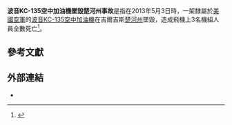 {{Infobox Airliner accident
|name = 楚河州墜毀事故
|occurrence_type = Accident
|image = 106th Air Refueling Squadron KC-135 Stratotanker -2.jpg
|image_size = 250px
|alt =
}}

'''波音KC-135空中加油機墜毀楚河州事故'''是指在2013年5月3日時，一架隸屬於[[美國空軍|美國空軍]]的[[波音KC-135空中加油機|波音KC-135空中加油機]]在吉爾吉斯[[楚河州|楚河州]]{{Link-en|彼爾姆區 (吉爾吉斯)|Panfilov District, Kyrgyzstan|彼爾姆區}}墜毀，造成飛機上3名機組人員全數死亡<ref>{{cite web |url=http://ria.ru/trend/usa_air_force_crash_03052013/ |title=Крушение самолета ВВС США в Киргизии |publisher=[[РИА_Новости|РИА Новости]] |accessdate=2013-05-12 |archiveurl=https://www.webcitation.org/6GnmwJvYC?url=http://ria.ru/trend/usa_air_force_crash_03052013/ |archivedate=2013-05-22 |deadurl=yes }}</ref>。

== 參考文獻 ==
{{Reflist}}

== 外部連結 ==
* {{cite web |url=http://www.24kg.org/community/153671-zhiteli-sela-cholok-aryk-panfilovskogo-rajona.html |title=Жители села Чолок-Арык Панфиловского района говорят о попадании топлива разбившегося самолета в канал, откуда скот пьет воду |accessdate=2013-05-12 |archiveurl=https://www.webcitation.org/6Gnn0i8fv?url=http://www.24kg.org/community/153671-zhiteli-sela-cholok-aryk-panfilovskogo-rajona.html |archivedate=2013-05-22 |deadurl=yes }}

{{2013年航空事故}}